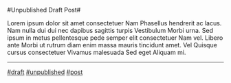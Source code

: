 #Unpublished Draft Post#

Lorem ipsum dolor sit amet consectetuer Nam Phasellus hendrerit ac lacus. Nam nulla dui dui nec dapibus sagittis turpis Vestibulum Morbi urna. Sed ipsum in metus pellentesque pede semper elit consectetuer Nam vel. Libero ante Morbi ut rutrum diam enim massa mauris tincidunt amet. Vel Quisque cursus consectetuer Vivamus malesuada Sed eget Aliquam mi.

---
[#draft](/?filter=draft)
[#unpublished](/?filter=unpublished)
[#post](/?filter=post)